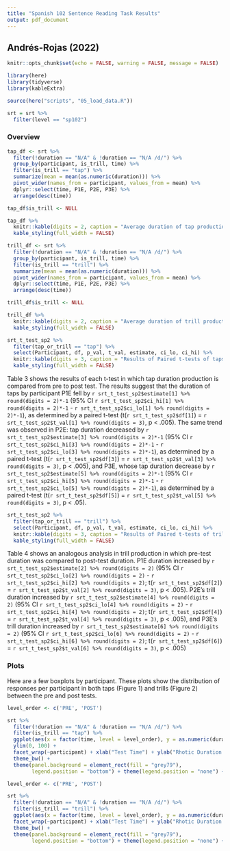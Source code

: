 ```yaml
---
title: "Spanish 102 Sentence Reading Task Results"
output: pdf_document
---
```

##  Andrés-Rojas (2022)
```r
knitr::opts_chunk$set(echo = FALSE, warning = FALSE, message = FALSE)
```


```r
library(here)
library(tidyverse)
library(kableExtra)

source(here("scripts", "05_load_data.R"))

srt = srt %>% 
  filter(level == "sp102")
```

### Overview

```r
tap_df <- srt %>% 
  filter(!duration == "N/A" & !duration == "N/A /d/") %>% 
  group_by(participant, is_trill, time) %>% 
  filter(is_trill == "tap") %>% 
  summarize(mean = mean(as.numeric(duration))) %>% 
  pivot_wider(names_from = participant, values_from = mean) %>% 
  dplyr::select(time, P1E, P2E, P3E) %>% 
  arrange(desc(time)) 

tap_df$is_trill <- NULL

tap_df %>% 
  knitr::kable(digits = 2, caption = "Average duration of tap productions during pre and post-tests per participant") %>% 
  kable_styling(full_width = FALSE)


```

```r

trill_df <- srt %>% 
  filter(!duration == "N/A" & !duration == "N/A /d/") %>% 
  group_by(participant, is_trill, time) %>% 
  filter(is_trill == "trill") %>% 
  summarize(mean = mean(as.numeric(duration))) %>% 
  pivot_wider(names_from = participant, values_from = mean) %>%
  dplyr::select(time, P1E, P2E, P3E) %>% 
  arrange(desc(time))

trill_df$is_trill <- NULL

trill_df %>% 
  knitr::kable(digits = 2, caption = "Average duration of trill productions during pre and post-tests per participant") %>% 
  kable_styling(full_width = FALSE)

```


```r
srt_t_test_sp2 %>%
  filter(tap_or_trill == "tap") %>% 
  select(Participant, df, p_val, t_val, estimate, ci_lo, ci_hi) %>% 
  knitr::kable(digits = 3, caption = "Results of Paired t-tests of taps comparing duration during pre and post tests") %>% 
  kable_styling(full_width = FALSE)

```

Table 3 shows the results of each t-test in which tap duration production is compared from pre to post test. 
The results suggest that the duration of taps by participant P1E fell by 
`r srt_t_test_sp2$estimate[1] %>% round(digits = 2)*-1` (95% CI `r srt_t_test_sp2$ci_hi[1] %>% round(digits = 2)*-1` - `r srt_t_test_sp2$ci_lo[1] %>% round(digits = 2)*-1`), as determined by a paired t-test (t(`r srt_t_test_sp2$df[1]`) = `r srt_t_test_sp2$t_val[1] %>% round(digits = 3)`, p < .005).
The same trend was observed in P2E: tap duration decreased by `r srt_t_test_sp2$estimate[3] %>% round(digits = 2)*-1` (95% CI `r srt_t_test_sp2$ci_hi[3] %>% round(digits = 2)*-1` - `r srt_t_test_sp2$ci_lo[3] %>% round(digits = 2)*-1`), as determined by a paired t-test (t(`r srt_t_test_sp2$df[3]`) = `r srt_t_test_sp2$t_val[3] %>% round(digits = 3)`, p < .005), and P3E, whose tap duration decrease by `r srt_t_test_sp2$estimate[5] %>% round(digits = 2)*-1` (95% CI `r srt_t_test_sp2$ci_hi[5] %>% round(digits = 2)*-1` - `r srt_t_test_sp2$ci_lo[5] %>% round(digits = 2)*-1`), as determined by a paired t-test (t(`r srt_t_test_sp2$df[5]`) = `r srt_t_test_sp2$t_val[5] %>% round(digits = 3)`, p < .05).

```r
srt_t_test_sp2 %>%
  filter(tap_or_trill == "trill") %>% 
  select(Participant, df, p_val, t_val, estimate, ci_lo, ci_hi) %>% 
  knitr::kable(digits = 3, caption = "Results of Paired t-tests of trills comparing duration during pre and post tests") %>% 
  kable_styling(full_width = FALSE)

```

Table 4 shows an analogous analysis in trill production in which pre-test duration was compared to post-test duration. P1E duration increased by 
`r srt_t_test_sp2$estimate[2] %>% round(digits = 2)` (95% CI  `r srt_t_test_sp2$ci_lo[2] %>% round(digits = 2)` - `r srt_t_test_sp2$ci_hi[2] %>% round(digits = 2)`; t(`r srt_t_test_sp2$df[2]`) = `r srt_t_test_sp2$t_val[2] %>% round(digits = 3)`, p < .005).
P2E's trill duration increased by `r srt_t_test_sp2$estimate[4] %>% round(digits = 2)` (95% CI  `r srt_t_test_sp2$ci_lo[4] %>% round(digits = 2)` - `r srt_t_test_sp2$ci_hi[4] %>% round(digits = 2)`; t(`r srt_t_test_sp2$df[4]`) = `r srt_t_test_sp2$t_val[4] %>% round(digits = 3)`, p < .005), and P3E's trill duration increased by `r srt_t_test_sp2$estimate[6] %>% round(digits = 2)` (95% CI  `r srt_t_test_sp2$ci_lo[6] %>% round(digits = 2)` - `r srt_t_test_sp2$ci_hi[6] %>% round(digits = 2)`; t(`r srt_t_test_sp2$df[6]`) = `r srt_t_test_sp2$t_val[6] %>% round(digits = 3)`, p < .005)

### Plots

Here are a few boxplots by participant.
These plots show the distribution of responses per participant in both taps (Figure 1) and trills (Figure 2) between the pre and post tests. 


```r

level_order <- c('PRE', 'POST')

srt %>% 
  filter(!duration == "N/A" & !duration == "N/A /d/") %>%
  filter(is_trill == "tap") %>% 
  ggplot(aes(x = factor(time, level = level_order), y = as.numeric(duration), color = is_trill)) + geom_boxplot(fill = "deepskyblue4", color = "black", outlier.size = 0) + 
  ylim(0, 100) +
  facet_wrap(~participant) + xlab("Test Time") + ylab("Rhotic Duration (ms)") +
  theme_bw() +
  theme(panel.background = element_rect(fill = "grey79"),
        legend.position = "bottom") + theme(legend.position = "none") + ggtitle("Figure 1: Productions of taps per participant during the pre and post test")
```

```r


level_order <- c('PRE', 'POST')

srt %>% 
  filter(!duration == "N/A" & !duration == "N/A /d/") %>%
  filter(is_trill == "trill") %>% 
  ggplot(aes(x = factor(time, level = level_order), y = as.numeric(duration), color = is_trill)) + geom_boxplot(fill = "deepskyblue4", color = "black", outlier.size = 0) + 
  facet_wrap(~participant) + xlab("Test Time") + ylab("Rhotic Duration (ms)") +
  theme_bw() +
  theme(panel.background = element_rect(fill = "grey79"),
        legend.position = "bottom") + theme(legend.position = "none") + ggtitle("Figure 2: Productions of trills per participant during the pre and post test")
```
